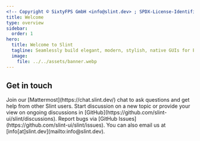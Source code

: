 ```yaml
---
<!-- Copyright © SixtyFPS GmbH <info@slint.dev> ; SPDX-License-Identifier: MIT -->
title: Welcome
type: overview
sidebar:
  order: 1
hero:
  title: Welcome to Slint
  tagline: Seamlessly build elegant, modern, stylish, native GUIs for Embedded, Desktop, and Mobile
  image:
    file: ../../assets/banner.webp
---
```



<ThreeCardGrid>
<LinkCard
  title="Tutorial"
  href="./tutorial/quickstart"
  description="Follow our step-by-step tutorial to create your first Slint app"
/>
<LinkCard
  title="Standard Widgets"
  href="./std-widgets/overview"
  description="Overview of standard widgets to build cross-platform apps"
/>
<LinkCard
  title="Language Integration"
  href="./language-integrations"
  description="Connect the UI with business logic in your preferred language."
/>
</ThreeCardGrid>

## Get in touch

<CardGrid>
  <Card title="Mattermost Chat">
    Join our [Mattermost](https://chat.slint.dev/) chat to ask questions and get help from other Slint users.
  </Card>
  <Card title="GitHub Discussions">
    Start discussion on a new topic or provide your view on ongoing discussions in [GitHub](https://github.com/slint-ui/slint/discussions).
  </Card>
  <Card title="Report Bugs">
   Report bugs via [GitHub Issues](https://github.com/slint-ui/slint/issues).
  </Card>
  <Card title="Email">
   You can also email us at [info[at]slint.dev](mailto:info@slint.dev).
  </Card>
</CardGrid>
